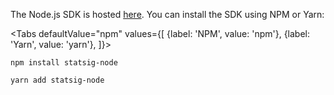 
The Node.js SDK is hosted [here](https://www.npmjs.com/package/statsig-node). You can install the SDK using NPM or Yarn:

<Tabs
  defaultValue="npm"
  values={[
    {label: 'NPM', value: 'npm'},
    {label: 'Yarn', value: 'yarn'},
  ]}>
  <TabItem value="npm">

```shell
npm install statsig-node
```

  </TabItem>
  <TabItem value="yarn">

```shell
yarn add statsig-node
```

  </TabItem>
</Tabs>
